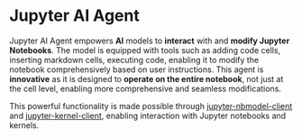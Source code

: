 <!--
  ~ Copyright (c) 2023-2024 Datalayer, Inc.
  ~
  ~ BSD 3-Clause License
-->

# Jupyter AI Agent

Jupyter AI Agent empowers **AI** models to **interact** with and **modify Jupyter Notebooks**. The model is equipped with tools such as adding code cells, inserting markdown cells, executing code, enabling it to modify the notebook comprehensively based on user instructions. This agent is **innovative** as it is designed to **operate on the entire notebook**, not just at the cell level, enabling more comprehensive and seamless modifications.

This powerful functionality is made possible through [jupyter-nbmodel-client](https://github.com/datalayer/jupyter-nbmodel-client) and [jupyter-kernel-client](https://github.com/datalayer/jupyter-kernel-client), enabling interaction with Jupyter notebooks and kernels.
